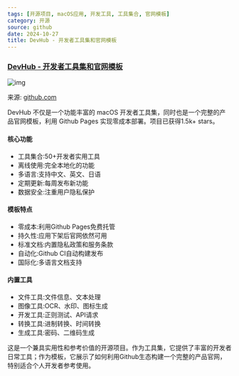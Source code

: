 ```yaml
---
tags: [开源项目, macOS应用, 开发工具, 工具集合, 官网模板]
category: 开源
source: github
date: 2024-10-27
title: DevHub - 开发者工具集和官网模板
---
```


### [DevHub - 开发者工具集和官网模板](https://github.com/jaywcjlove/DevHub)

![img](https://img.mengpeng.tech/i/2024/12/06/675295bf455d6.webp)

来源: [github.com](https://github.com/jaywcjlove/DevHub)

DevHub 不仅是一个功能丰富的 macOS 开发者工具集，同时也是一个完整的产品官网模板，利用 Github Pages 实现零成本部署。项目已获得1.5k+ stars。

#### 核心功能
- 工具集合:50+开发者实用工具
- 离线使用:完全本地化的功能
- 多语言:支持中文、英文、日语
- 定期更新:每周发布新功能
- 数据安全:注重用户隐私保护

#### 模板特点
- 零成本:利用Github Pages免费托管
- 持久性:应用下架后官网依然可用
- 标准文档:内置隐私政策和服务条款
- 自动化:Github CI自动构建发布
- 国际化:多语言文档支持

#### 内置工具
- 文件工具:文件信息、文本处理
- 图像工具:OCR、水印、图标生成
- 开发工具:正则测试、API请求
- 转换工具:进制转换、时间转换
- 生成工具:密码、二维码生成

这是一个兼具实用性和参考价值的开源项目。作为工具集，它提供了丰富的开发者日常工具；作为模板，它展示了如何利用Github生态构建一个完整的产品官网，特别适合个人开发者参考使用。 